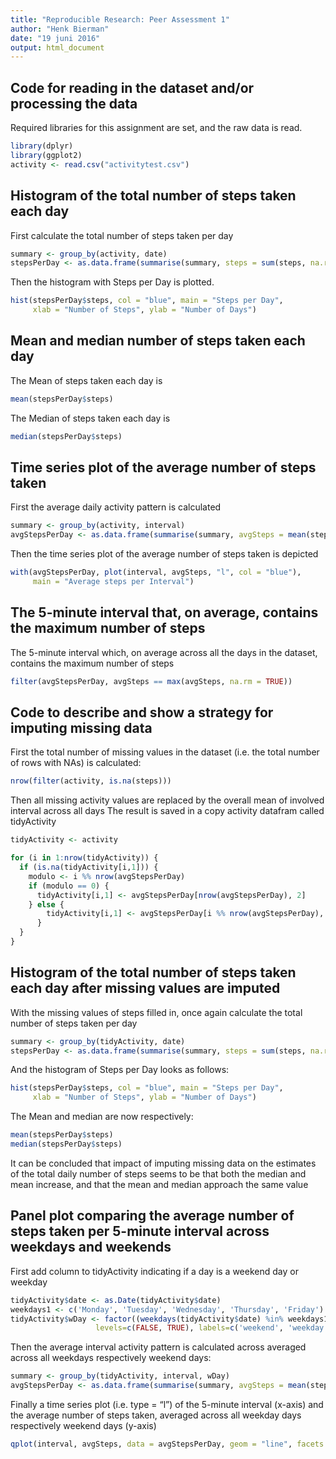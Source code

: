 ```yaml
---
title: "Reproducible Research: Peer Assessment 1"
author: "Henk Bierman"
date: "19 juni 2016"
output: html_document
---
```



## Code for reading in the dataset and/or processing the data

Required libraries for this assignment are set, and the raw data is read.
```r
library(dplyr)
library(ggplot2)
activity <- read.csv("activitytest.csv")
```

## Histogram of the total number of steps taken each day

First calculate the total number of steps taken per day
```r
summary <- group_by(activity, date)
stepsPerDay <- as.data.frame(summarise(summary, steps = sum(steps, na.rm = TRUE)))
```

Then the histogram with Steps per Day is plotted.
```r
hist(stepsPerDay$steps, col = "blue", main = "Steps per Day", 
     xlab = "Number of Steps", ylab = "Number of Days")
```

## Mean and median number of steps taken each day

The Mean of steps taken each day is
```r
mean(stepsPerDay$steps)
```

The Median of steps taken each day is
```r
median(stepsPerDay$steps)
```

## Time series plot of the average number of steps taken

First the average daily activity pattern is calculated
```r
summary <- group_by(activity, interval)
avgStepsPerDay <- as.data.frame(summarise(summary, avgSteps = mean(steps, na.rm = TRUE)))
```

Then the time series plot of the average number of steps taken is depicted
```r
with(avgStepsPerDay, plot(interval, avgSteps, "l", col = "blue"), 
     main = "Average steps per Interval")
```

## The 5-minute interval that, on average, contains the maximum number of steps

The 5-minute interval which, on average across all the days in the dataset, contains the maximum number of steps
```r
filter(avgStepsPerDay, avgSteps == max(avgSteps, na.rm = TRUE))
```

## Code to describe and show a strategy for imputing missing data

First the total number of missing values in the dataset (i.e. the total number of rows with NAs) is calculated:
```r
nrow(filter(activity, is.na(steps)))
```

Then all missing activity values are replaced by the overall mean of involved interval across all days 
The result is saved in a copy activity datafram called tidyActivity
```r
tidyActivity <- activity

for (i in 1:nrow(tidyActivity)) {
  if (is.na(tidyActivity[i,1])) {
    modulo <- i %% nrow(avgStepsPerDay)
    if (modulo == 0) {
      tidyActivity[i,1] <- avgStepsPerDay[nrow(avgStepsPerDay), 2]
    } else {
        tidyActivity[i,1] <- avgStepsPerDay[i %% nrow(avgStepsPerDay), 2]
      }
  }
}
```
## Histogram of the total number of steps taken each day after missing values are imputed

With the missing values of steps filled in, once again calculate the total number of steps taken per day
```r
summary <- group_by(tidyActivity, date)
stepsPerDay <- as.data.frame(summarise(summary, steps = sum(steps, na.rm = TRUE)))
```

And the histogram of Steps per Day looks as follows:
```r
hist(stepsPerDay$steps, col = "blue", main = "Steps per Day", 
     xlab = "Number of Steps", ylab = "Number of Days")
```

The Mean and median are now respectively:
```r
mean(stepsPerDay$steps)
median(stepsPerDay$steps)
```

It can be concluded that impact of imputing missing data on the estimates of the total daily number of steps seems to be that both the median and mean increase, and that the mean and median approach the same value

## Panel plot comparing the average number of steps taken per 5-minute interval across weekdays and weekends

First add column to tidyActivity indicating if a day is a weekend day or weekday
```r
tidyActivity$date <- as.Date(tidyActivity$date)
weekdays1 <- c('Monday', 'Tuesday', 'Wednesday', 'Thursday', 'Friday')
tidyActivity$wDay <- factor((weekdays(tidyActivity$date) %in% weekdays1), 
                   levels=c(FALSE, TRUE), labels=c('weekend', 'weekday'))
```

Then the average interval activity pattern is calculated across averaged across all weekdays respectively weekend days:
```r
summary <- group_by(tidyActivity, interval, wDay)
avgStepsPerDay <- as.data.frame(summarise(summary, avgSteps = mean(steps, na.rm = TRUE)))
```

Finally a time series plot (i.e. type = "l") of the 5-minute interval (x-axis) and the average number 
of steps taken, averaged across all weekday days respectively weekend days (y-axis)
```r
qplot(interval, avgSteps, data = avgStepsPerDay, geom = "line", facets = wDay ~ .)
```
